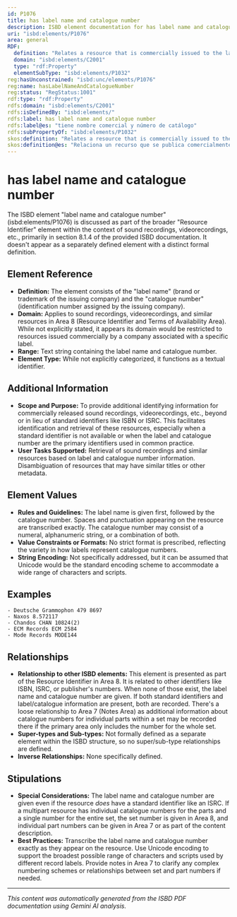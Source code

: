 ```yaml
---
id: P1076
title: has label name and catalogue number
description: ISBD element documentation for has label name and catalogue number
uri: "isbd:elements/P1076"
area: general
RDF:
  definition: "Relates a resource that is commercially issued to the label name and all catalogue numbers supplied by the issuing company."
  domain: "isbd:elements/C2001"
  type: "rdf:Property"
  elementSubType: "isbd:elements/P1032"
reg:hasUnconstrained: "isbd:unc/elements/P1076"
reg:name: hasLabelNameAndCatalogueNumber
reg:status: "RegStatus:1001"
rdf:type: "rdf:Property"
rdfs:domain: "isbd:elements/C2001"
rdfs:isDefinedBy: "isbd:elements/"
rdfs:label: has label name and catalogue number
rdfs:label@es: "tiene nombre comercial y número de catálogo"
rdfs:subPropertyOf: "isbd:elements/P1032"
skos:definition: "Relates a resource that is commercially issued to the label name and all catalogue numbers supplied by the issuing company."
skos:definition@es: "Relaciona un recurso que se publica comercialmente con el nombre de la etiqueta y con todos los números de catálogo suministrados por la compañía editora."
---
```

# has label name and catalogue number

The ISBD element "label name and catalogue number" (isbd:elements/P1076) is discussed as part of the broader "Resource Identifier" element within the context of sound recordings, videorecordings, etc., primarily in section 8.1.4 of the provided ISBD documentation.  It doesn't appear as a separately defined element with a distinct formal definition.

## Element Reference

- **Definition:** The element consists of the "label name" (brand or trademark of the issuing company) and the "catalogue number" (identification number assigned by the issuing company).  
- **Domain:**  Applies to sound recordings, videorecordings, and similar resources in Area 8 (Resource Identifier and Terms of Availability Area). While not explicitly stated, it appears its domain would be restricted to resources issued commercially by a company associated with a specific label.
- **Range:**  Text string containing the label name and catalogue number.
- **Element Type:**  While not explicitly categorized, it functions as a textual identifier.

## Additional Information

- **Scope and Purpose:** To provide additional identifying information for commercially released sound recordings, videorecordings, etc., beyond or in lieu of standard identifiers like ISBN or ISRC. This facilitates identification and retrieval of these resources, especially when a standard identifier is not available or when the label and catalogue number are the primary identifiers used in common practice.
- **User Tasks Supported:**  Retrieval of sound recordings and similar resources based on label and catalogue number information. Disambiguation of resources that may have similar titles or other metadata.


## Element Values

- **Rules and Guidelines:** The label name is given first, followed by the catalogue number.  Spaces and punctuation appearing on the resource are transcribed exactly. The catalogue number may consist of a numeral, alphanumeric string, or a combination of both.
- **Value Constraints or Formats:** No strict format is prescribed, reflecting the variety in how labels represent catalogue numbers.
- **String Encoding:** Not specifically addressed, but it can be assumed that Unicode would be the standard encoding scheme to accommodate a wide range of characters and scripts.

## Examples

```
- Deutsche Grammophon 479 8697
- Naxos 8.572117
- Chandos CHAN 10824(2)
- ECM Records ECM 2584
- Mode Records MODE144
```

## Relationships

- **Relationship to other ISBD elements:** This element is presented as part of the Resource Identifier in Area 8. It is related to other identifiers like ISBN, ISRC, or publisher's numbers. When none of those exist, the label name and catalogue number are given.  If both standard identifiers and label/catalogue information are present, both are recorded.  There's a loose relationship to Area 7 (Notes Area) as additional information about catalogue numbers for individual parts within a set may be recorded there if the primary area only includes the number for the whole set.
- **Super-types and Sub-types:**  Not formally defined as a separate element within the ISBD structure, so no super/sub-type relationships are defined.
- **Inverse Relationships:**  None specifically defined.


## Stipulations

- **Special Considerations:** The label name and catalogue number are given even if the resource *does* have a standard identifier like an ISRC.  If a multipart resource has individual catalogue numbers for the parts and a single number for the entire set, the set number is given in Area 8, and individual part numbers can be given in Area 7 or as part of the content description.
- **Best Practices:** Transcribe the label name and catalogue number exactly as they appear on the resource.  Use Unicode encoding to support the broadest possible range of characters and scripts used by different record labels.  Provide notes in Area 7 to clarify any complex numbering schemes or relationships between set and part numbers if needed.

---

*This content was automatically generated from the ISBD PDF documentation using Gemini AI analysis.*
